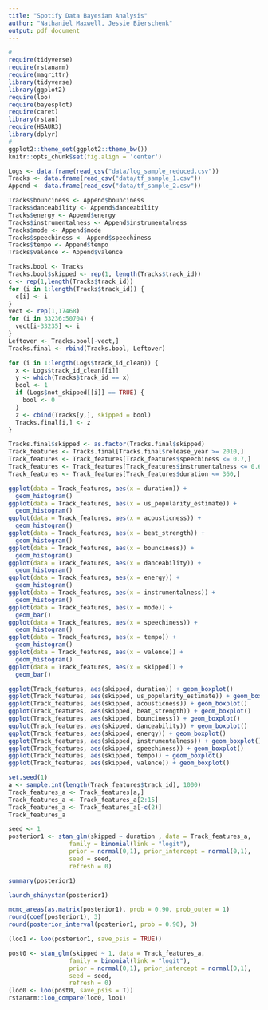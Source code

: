 ```yaml
---
title: "Spotify Data Bayesian Analysis"
author: "Nathaniel Maxwell, Jessie Bierschenk"
output: pdf_document
---
```


```r
#
require(tidyverse)
require(rstanarm)
require(magrittr)
library(tidyverse)
library(ggplot2)
require(loo)
require(bayesplot)
require(caret)
library(rstan)
require(HSAUR3)
library(dplyr)
#
ggplot2::theme_set(ggplot2::theme_bw())
knitr::opts_chunk$set(fig.align = 'center')
```

```r
Logs <- data.frame(read_csv("data/log_sample_reduced.csv"))
Tracks <- data.frame(read_csv("data/tf_sample_1.csv"))
Append <- data.frame(read_csv("data/tf_sample_2.csv"))
```


```r
Tracks$bounciness <- Append$bounciness
Tracks$danceability <- Append$danceability
Tracks$energy <- Append$energy
Tracks$instrumentalness <- Append$instrumentalness
Tracks$mode <- Append$mode
Tracks$speechiness <- Append$speechiness
Tracks$tempo <- Append$tempo
Tracks$valence <- Append$valence
```


```r
Tracks.bool <- Tracks
Tracks.bool$skipped <- rep(1, length(Tracks$track_id))
c <- rep(1,length(Tracks$track_id))
for (i in 1:length(Tracks$track_id)) {
  c[i] <- i
}
vect <- rep(1,17468)
for (i in 33236:50704) {
  vect[i-33235] <- i
}
Leftover <- Tracks.bool[-vect,]
Tracks.final <- rbind(Tracks.bool, Leftover)
```

```r
for (i in 1:length(Logs$track_id_clean)) {
  x <- Logs$track_id_clean[[i]]
  y <- which(Tracks$track_id == x)
  bool <- 1
  if (Logs$not_skipped[[i]] == TRUE) {
    bool <- 0
  }
  z <- cbind(Tracks[y,], skipped = bool)
  Tracks.final[i,] <- z
}
```

```r
Tracks.final$skipped <- as.factor(Tracks.final$skipped)
Track_features <- Tracks.final[Tracks.final$release_year >= 2010,]
Track_features <- Track_features[Track_features$speechiness <= 0.7,]
Track_features <- Track_features[Track_features$instrumentalness <= 0.6,]
Track_features <- Track_features[Track_features$duration <= 360,]
```


```r
ggplot(data = Track_features, aes(x = duration)) +
  geom_histogram()
ggplot(data = Track_features, aes(x = us_popularity_estimate)) +
  geom_histogram()
ggplot(data = Track_features, aes(x = acousticness)) +
  geom_histogram()
ggplot(data = Track_features, aes(x = beat_strength)) +
  geom_histogram()
ggplot(data = Track_features, aes(x = bounciness)) +
  geom_histogram()
ggplot(data = Track_features, aes(x = danceability)) +
  geom_histogram()
ggplot(data = Track_features, aes(x = energy)) +
  geom_histogram()
ggplot(data = Track_features, aes(x = instrumentalness)) +
  geom_histogram()
ggplot(data = Track_features, aes(x = mode)) +
  geom_bar()
ggplot(data = Track_features, aes(x = speechiness)) +
  geom_histogram()
ggplot(data = Track_features, aes(x = tempo)) +
  geom_histogram()
ggplot(data = Track_features, aes(x = valence)) +
  geom_histogram()
ggplot(data = Track_features, aes(x = skipped)) +
  geom_bar()
```

```r
ggplot(Track_features, aes(skipped, duration)) + geom_boxplot()
ggplot(Track_features, aes(skipped, us_popularity_estimate)) + geom_boxplot()
ggplot(Track_features, aes(skipped, acousticness)) + geom_boxplot()
ggplot(Track_features, aes(skipped, beat_strength)) + geom_boxplot()
ggplot(Track_features, aes(skipped, bounciness)) + geom_boxplot()
ggplot(Track_features, aes(skipped, danceability)) + geom_boxplot()
ggplot(Track_features, aes(skipped, energy)) + geom_boxplot()
ggplot(Track_features, aes(skipped, instrumentalness)) + geom_boxplot()
ggplot(Track_features, aes(skipped, speechiness)) + geom_boxplot()
ggplot(Track_features, aes(skipped, tempo)) + geom_boxplot()
ggplot(Track_features, aes(skipped, valence)) + geom_boxplot()
```



```r
set.seed(1)
a <- sample.int(length(Track_features$track_id), 1000)
Track_features_a <- Track_features[a,]
Track_features_a <- Track_features_a[2:15]
Track_features_a <- Track_features_a[-c(2)]
Track_features_a
```


```r
seed <- 1
posterior1 <- stan_glm(skipped ~ duration , data = Track_features_a,
                 family = binomial(link = "logit"), 
                 prior = normal(0,1), prior_intercept = normal(0,1),
                 seed = seed,
                 refresh = 0)

summary(posterior1)
```


```r
launch_shinystan(posterior1)
```

```r
mcmc_areas(as.matrix(posterior1), prob = 0.90, prob_outer = 1)
round(coef(posterior1), 3)
round(posterior_interval(posterior1, prob = 0.90), 3)
```
```r
(loo1 <- loo(posterior1, save_psis = TRUE))
```

```r
post0 <- stan_glm(skipped ~ 1, data = Track_features_a,
                 family = binomial(link = "logit"), 
                 prior = normal(0,1), prior_intercept = normal(0,1),
                 seed = seed,
                 refresh = 0)
(loo0 <- loo(post0, save_psis = T))
rstanarm::loo_compare(loo0, loo1)
```



